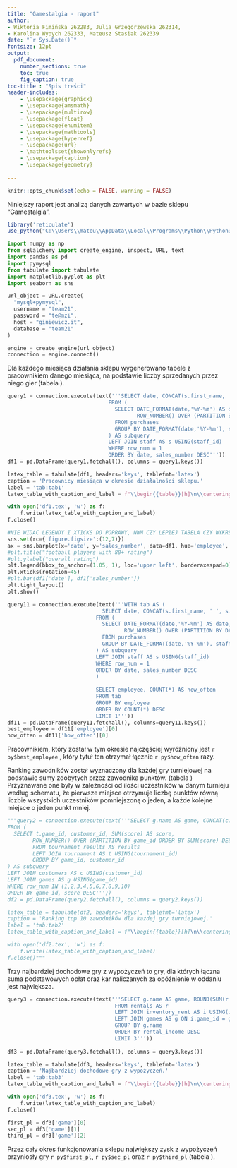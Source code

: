 ```yaml
---
title: "Gamestalgia - raport"
author: 
- Wiktoria Fimińska 262283, Julia Grzegorzewska 262314, 
- Karolina Wypych 262333, Mateusz Stasiak 262339
date: "`r Sys.Date()`"
fontsize: 12pt
output: 
  pdf_document:
    number_sections: true
    toc: true
    fig_caption: true
toc-title : "Spis treści"
header-includes:
    - \usepackage{graphicx}
    - \usepackage{amsmath}
    - \usepackage{multirow}
    - \usepackage{float}
    - \usepackage{enumitem}
    - \usepackage{mathtools}
    - \usepackage{hyperref}
    - \usepackage{url}
    - \mathtoolsset{showonlyrefs}
    - \usepackage{caption}
    - \usepackage{geometry}
    
---
```

\newpage

```r
knitr::opts_chunk$set(echo = FALSE, warning = FALSE)
```


\section{Wprowadzenie}
Niniejszy raport jest analizą danych zawartych w bazie sklepu "Gamestalgia". 
\section{Rozkład danych}

```r
library('reticulate')
use_python("C:\\Users\\mateu\\AppData\\Local\\Programs\\Python\\Python39")
```

```python
import numpy as np
from sqlalchemy import create_engine, inspect, URL, text
import pandas as pd
import pymysql
from tabulate import tabulate
import matplotlib.pyplot as plt
import seaborn as sns
```

```python
url_object = URL.create(
  "mysql+pymysql",
  username = "team21",
  password = "te@mzi",
  host = "giniewicz.it",
  database = "team21"
)

engine = create_engine(url_object)
connection = engine.connect()
```

\section{Pracownik miesiąca}
Dla każdego miesiąca działania sklepu wygenerowano tabele z pracownikiem danego miesiąca, na podstawie liczby sprzedanych przez niego gier (tabela \ref{tab:tab1}).

```python
query1 = connection.execute(text('''SELECT date, CONCAT(s.first_name, ' ', s.last_name) AS employee, sales_number
                                FROM (
                                  SELECT DATE_FORMAT(date,'%Y-%m') AS date, staff_id, COUNT(purchase_id) AS sales_number,
                                         ROW_NUMBER() OVER (PARTITION BY DATE_FORMAT(date,'%Y-%m') ORDER BY COUNT(purchase_id) DESC) AS row_num
                                  FROM purchases
                                  GROUP BY DATE_FORMAT(date,'%Y-%m'), staff_id
                                ) AS subquery
                                LEFT JOIN staff AS s USING(staff_id)
                                WHERE row_num = 1
                                ORDER BY date, sales_number DESC'''))
df1 = pd.DataFrame(query1.fetchall(), columns = query1.keys())

latex_table = tabulate(df1, headers='keys', tablefmt='latex')
caption = 'Pracownicy miesiąca w okresie działalności sklepu.'
label = 'tab:tab1'
latex_table_with_caption_and_label = f"\\begin{{table}}[h]\n\\centering\n\\caption{{{caption}}}\\label{{{label}}}\n{latex_table}\\end{{table}}"

with open('df1.tex', 'w') as f:
    f.write(latex_table_with_caption_and_label)
f.close()

#NIE WIDAC LEGENDY I XTICKS DO POPRAWY, NWM CZY LEPIEJ TABELA CZY WYKRES
sns.set(rc={'figure.figsize':(12,7)})
ax = sns.barplot(x='date', y='sales_number', data=df1, hue='employee', dodge=False)
#plt.title("football players with 80+ rating")
#plt.ylabel("overall rating")
plt.legend(bbox_to_anchor=(1.05, 1), loc='upper left', borderaxespad=0)
plt.xticks(rotation=45)
#plt.bar(df1['date'], df1['sales_number'])
plt.tight_layout()
plt.show()
```

\begin{center}
\input{df1.tex}
\end{center}

```python
query11 = connection.execute(text('''WITH tab AS (
                              SELECT date, CONCAT(s.first_name, ' ', s.last_name) AS employee, sales_number
                            FROM (
                              SELECT DATE_FORMAT(date,'%Y-%m') AS date, staff_id, COUNT(purchase_id) AS sales_number,
                                     ROW_NUMBER() OVER (PARTITION BY DATE_FORMAT(date,'%Y-%m') ORDER BY COUNT(purchase_id) DESC) AS row_num
                              FROM purchases
                              GROUP BY DATE_FORMAT(date,'%Y-%m'), staff_id
                            ) AS subquery
                            LEFT JOIN staff AS s USING(staff_id)
                            WHERE row_num = 1
                            ORDER BY date, sales_number DESC
                            )
                            
                            SELECT employee, COUNT(*) AS how_often
                            FROM tab
                            GROUP BY employee
                            ORDER BY COUNT(*) DESC
                            LIMIT 1'''))
df11 = pd.DataFrame(query11.fetchall(), columns=query11.keys())
best_employee = df11['employee'][0]
how_often = df11['how_often'][0]
```


Pracownikiem, który został w tym okresie najczęściej wyróżniony jest `r py$best_employee` , który tytuł ten otrzymał łącznie `r py$how_often` razy. 



\section{Top 10 zawodników}
Ranking zawodników został wyznaczony dla każdej gry turniejowej na podstawie sumy zdobytych przez zawodnika punktów. (tabela \ref{tab:tab2}) Przyznawane one były w zależności od ilości uczestników w danym turnieju według schematu, że pierwsze miejsce otrzymuje liczbę punktów równą liczbie wszystkich uczestników pomniejszoną o jeden, a każde kolejne miejsce o jeden punkt mniej. 

```python
"""query2 = connection.execute(text('''SELECT g.name AS game, CONCAT(c.first_name, ' ', c.last_name) AS player, score
FROM (
  SELECT t.game_id, customer_id, SUM(score) AS score,
        ROW_NUMBER() OVER (PARTITION BY game_id ORDER BY SUM(score) DESC) AS row_num
        FROM tournament_results AS results
        LEFT JOIN tournament AS t USING(tournament_id)
        GROUP BY game_id, customer_id
) AS subquery
LEFT JOIN customers AS c USING(customer_id)
LEFT JOIN games AS g USING(game_id)
WHERE row_num IN (1,2,3,4,5,6,7,8,9,10)
ORDER BY game_id, score DESC'''))
df2 = pd.DataFrame(query2.fetchall(), columns = query2.keys())

latex_table = tabulate(df2, headers='keys', tablefmt='latex')
caption = 'Ranking top 10 zawodników dla każdej gry turniejowej.'
label = 'tab:tab2'
latex_table_with_caption_and_label = f"\\begin{{table}}[h]\n\\centering\n\\caption{{{caption}}}\\label{{{label}}}\n{latex_table}\\end{{table}}"

with open('df2.tex', 'w') as f:
    f.write(latex_table_with_caption_and_label)
f.close()"""
```

<!-- #\begin{center} -->
<!-- #\input{df2.tex} -->
<!-- #\end{center} -->

\section{Najbardziej dochodowe gry}
Trzy najbardziej dochodowe gry z wypożyczeń to gry, dla których łączna suma podstawowych opłat oraz kar naliczanych za opóźnienie w oddaniu jest największa.

```python
query3 = connection.execute(text('''SELECT g.name AS game, ROUND(SUM(r.price + r.fine),2) AS rental_income
                                  FROM rentals AS r
                                  LEFT JOIN inventory_rent AS i USING(inventory_id)
                                  LEFT JOIN games AS g ON i.game_id = g.game_id
                                  GROUP BY g.name
                                  ORDER BY rental_income DESC
                                  LIMIT 3'''))
                                  
df3 = pd.DataFrame(query3.fetchall(), columns = query3.keys())

latex_table = tabulate(df3, headers='keys', tablefmt='latex')
caption = 'Najbardziej dochodowe gry z wypożyczeń.'
label = 'tab:tab3'
latex_table_with_caption_and_label = f"\\begin{{table}}[h]\n\\centering\n\\caption{{{caption}}}\\label{{{label}}}\n{latex_table}\\end{{table}}"

with open('df3.tex', 'w') as f:
    f.write(latex_table_with_caption_and_label)
f.close()

first_pl = df3['game'][0]
sec_pl = df3['game'][1]
third_pl = df3['game'][2]
```
Przez cały okres funkcjonowania sklepu największy zysk z wypożyczeń przyniosły gry `r py$first_pl`, `r py$sec_pl` oraz `r py$third_pl` (tabela \ref{tab:tab3}).

\begin{center}
\input{df3.tex}
\end{center}
